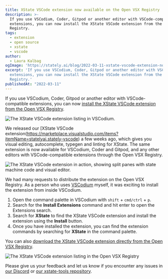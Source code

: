 ```yaml
---
title: XState VSCode extension now available on the Open VSX Registry
description: >-
  If you use VSCodium, Coder, Gitpod or another editor with VSCode-compatible
  extensions, you can now install the XState VSCode extension from the Open VSX
  Registry.
tags:
  - extension
  - open source
  - xstate
  - vscode
author:
  - Laura Kalbag
ogImage: 'https://stately.ai/blog/2022-03-11-xstate-vscode-extension-now-available-on-the-open-vsx-registry.png'
excerpt: 'If you use VSCodium, Coder, Gitpod or another editor with VSCode-compatible
  extensions, you can now install the XState VSCode extension from the Open VSX
  Registry.'
publishedAt: "2022-03-11"
---
```


If you use VSCodium, Coder, Gitpod or another editor with VSCode-compatible extensions, you can now [install the XState VSCode extension from the Open VSX Registry]().

![The XState VSCode extension listing in VSCodium.](https://stately.ai/2022-03-11-xstate-vscode-extension.png)

We released our [XState VSCode extension(https://marketplace.visualstudio.com/items?itemName=statelyai.stately-vscode) a few weeks ago, which gives you visual editing, autocomplete, typegen and linting for XState. The same extension is now available for VSCodium, Coder and Gitpod, and any other editors with VSCode-compatible extensions through the Open VSX Registry.

![The XState VSCode extension in action, showing split panes with state machine code and visual editor.](https://stately.ai/2022-03-11-extension-in-action.png)

We had many requests to distribute the extension on the Open VSX Registry. As a person who uses [VSCodium](https://vscodium.com) myself, it was exciting to install the extension from inside VSCodium.

1. Open the command palette in VSCodium with `shift` + `cmd/ctrl` + `p`.
2. Search for the **Install Extensions** command and hit enter to open the Extensions search.
3. Search for **XState** to find the XState VSCode extension and install the extension using the **Install** button.
4. Once you have installed the extension, you can find the extension commands by searching for **XState** in the command palette.

You can also [download the XState VSCode extension directly from the Open VSX Registry](https://open-vsx.org/extension/statelyai/stately-vscode).

![The XState VSCode extension listing in the Open VSX Registry](https://stately.ai/2022-03-11-vsx-registry.png)

Please give us your feedback and let us know if you encounter any issues in [our Discord](https://discord.gg/xstate) or [our xstate-tools repository](https://github.com/statelyai/xstate-tools/issues).